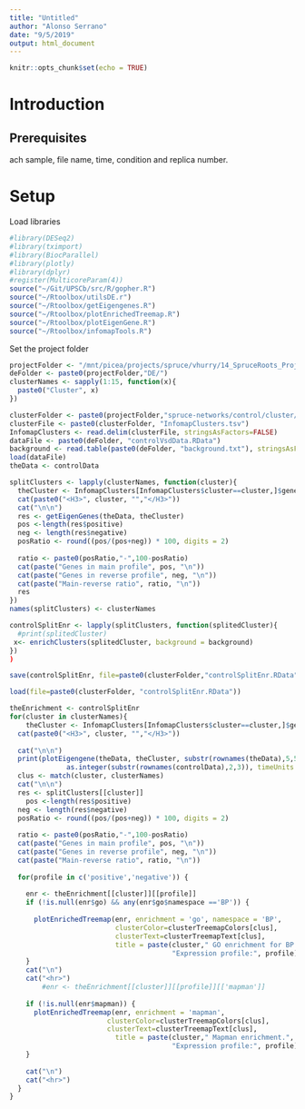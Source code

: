 ```yaml
---
title: "Untitled"
author: "Alonso Serrano"
date: "9/5/2019"
output: html_document
---
```


```r
knitr::opts_chunk$set(echo = TRUE)
```

# Introduction
 

## Prerequisites
ach sample, file name, time, condition and replica number.

# Setup
Load libraries
```r
#library(DESeq2)
#library(tximport)
#library(BiocParallel)
#library(plotly)
#library(dplyr)
#register(MulticoreParam(4))
source("~/Git/UPSCb/src/R/gopher.R")
source("~/Rtoolbox/utilsDE.r")
source("~/Rtoolbox/getEigengenes.R")
source("~/Rtoolbox/plotEnrichedTreemap.R")
source("~/Rtoolbox/plotEigenGene.R")
source("~/Rtoolbox/infomapTools.R")

```



Set the project folder

```r
projectFolder <- "/mnt/picea/projects/spruce/vhurry/14_SpruceRoots_Project/"
deFolder <- paste0(projectFolder,"DE/")
clusterNames <- sapply(1:15, function(x){
  paste0("Cluster", x)
})
```

```r
clusterFolder <- paste0(projectFolder,"spruce-networks/control/cluster/")
clusterFile <- paste0(clusterFolder, "InfomapClusters.tsv")
InfomapClusters <- read.delim(clusterFile, stringsAsFactors=FALSE)
dataFile <- paste0(deFolder, "controlVsdData.RData")
background <- read.table(paste0(deFolder, "background.txt"), stringsAsFactors = F, header=F)[[1]]
load(dataFile)
theData <- controlData
```


```r
splitClusters <- lapply(clusterNames, function(cluster){
  theCluster <- InfomapClusters[InfomapClusters$cluster==cluster,]$gene
  cat(paste0("<H3>", cluster, "","</H3>"))
  cat("\n\n")
  res <- getEigenGenes(theData, theCluster)
  pos <-length(res$positive)
  neg <- length(res$negative)
  posRatio <- round((pos/(pos+neg)) * 100, digits = 2)
  
  ratio <- paste0(posRatio,"-",100-posRatio)
  cat(paste("Genes in main profile", pos, "\n"))
  cat(paste("Genes in reverse profile", neg, "\n"))
  cat(paste("Main-reverse ratio", ratio, "\n"))
  res
})
names(splitClusters) <- clusterNames
```

```r
controlSplitEnr <- lapply(splitClusters, function(splitedCluster){
  #print(splitedCluster)
 x<- enrichClusters(splitedCluster, background = background)
})
)
```
```r
save(controlSplitEnr, file=paste0(clusterFolder,"controlSplitEnr.RData"))
```
```r
load(file=paste0(clusterFolder, "controlSplitEnr.RData"))

```

```r
theEnrichment <- controlSplitEnr
for(cluster in clusterNames){
    theCluster <- InfomapClusters[InfomapClusters$cluster==cluster,]$gene
  cat(paste0("<H3>", cluster, "","</H3>"))
  
  cat("\n\n")
  print(plotEigengene(theData, theCluster, substr(rownames(theData),5,5), 
              as.integer(substr(rownames(controlData),2,3)), timeUnits = "Week", plotBothProfiles = T, colors=c("#009444", "lightgreen")))
  clus <- match(cluster, clusterNames)
  cat("\n\n")
  res <- splitClusters[[cluster]]
    pos <-length(res$positive)
  neg <- length(res$negative)
  posRatio <- round((pos/(pos+neg)) * 100, digits = 2)
  
  ratio <- paste0(posRatio,"-",100-posRatio)
  cat(paste("Genes in main profile", pos, "\n"))
  cat(paste("Genes in reverse profile", neg, "\n"))
  cat(paste("Main-reverse ratio", ratio, "\n"))
  
  for(profile in c('positive','negative')) {
    
    enr <- theEnrichment[[cluster]][[profile]]
    if (!is.null(enr$go) && any(enr$go$namespace =='BP')) {
      
      plotEnrichedTreemap(enr, enrichment = 'go', namespace = 'BP',
                          clusterColor=clusterTreemapColors[clus],
                          clusterText=clusterTreemapText[clus], 
                          title = paste(cluster," GO enrichment for BP.", 
                                        "Expression profile:", profile))
    }
    cat("\n")
    cat("<hr>")
        #enr <- theEnrichment[[cluster]][[profile]][['mapman']]
    
    if (!is.null(enr$mapman)) {
      plotEnrichedTreemap(enr, enrichment = 'mapman', 
                        clusterColor=clusterTreemapColors[clus],
                        clusterText=clusterTreemapText[clus], 
                          title = paste(cluster," Mapman enrichment.", 
                                        "Expression profile:", profile))
    }
    
    cat("\n")
    cat("<hr>")
  }
}
```

